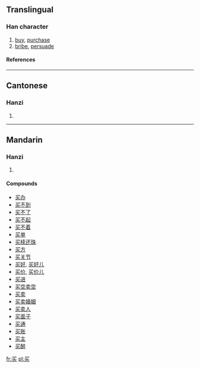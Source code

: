 {{see|買}}

==Translingual==
{{stroke order}}
===Han character===
{{Han char|rn=5|rad=乙|as=05|sn=6|four=|canj=弓卜大 (NYK)}}
# [[buy]], [[purchase]]
# [[bribe]], [[persuade]]
====References====
{{Han ref|kx=0084.141|hdz=10053.100|uh=4E70|ud=20080}}
----

==Cantonese==
===Hanzi===
{{yue-hanzi|jyut=|y=maai5}}
# {{defn|Cantonese}}
----
==Mandarin==
===Hanzi===
{{cmn-hanzi|tra=買|pin=[[mǎi]] ([[mai3]])|wg=mai<sup>3</sup>}}
# {{defn|Mandarin}}

====Compounds====
*[[买办]]
*[[买不到]]
*[[买不了]]
*[[买不起]]
*[[买不着]]
*[[买单]]
*[[买椟还珠]]
*[[买方]]
*[[买关节]]
*[[买好]], [[买好儿]]
*[[买价]], [[买价儿]]
*[[买进]]
*[[买空卖空]]
*[[买卖]]
*[[买卖婚姻]]
*[[买卖人]]
*[[买面子]]
*[[买通]]
*[[买账]]
*[[买主]]
*[[买醉]]




[[fr:买]]
[[pl:买]]